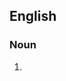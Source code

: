 ==English==

===Noun===
{{en-noun|head=[[super]] [[delegate]]}}

# {{alternative form of|superdelegate|lang=en}}
